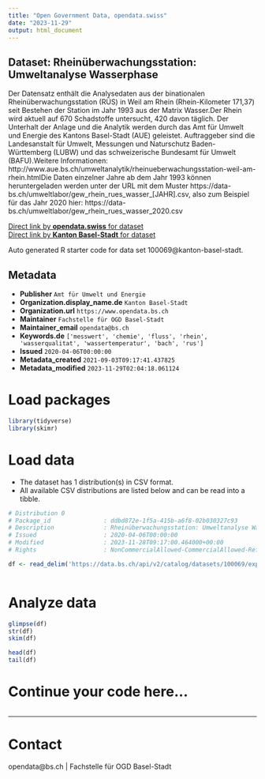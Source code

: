 ```yaml
---
title: "Open Government Data, opendata.swiss"
date: "2023-11-29"
output: html_document
---
```


## Dataset: Rheinüberwachungsstation: Umweltanalyse Wasserphase

Der Datensatz enthält die Analysedaten aus der binationalen Rheinüberwachungsstation (RÜS) in Weil am Rhein (Rhein-Kilometer 171,37) seit Bestehen der Station im Jahr 1993 aus der Matrix Wasser.Der Rhein wird aktuell auf 670 Schadstoffe untersucht, 420 davon täglich. Der Unterhalt der Anlage und die Analytik werden durch das Amt für Umwelt und Energie des Kantons Basel-Stadt (AUE) geleistet. Auftraggeber sind die Landesanstalt für Umwelt, Messungen und Naturschutz Baden-Württemberg (LUBW) und das schweizerische Bundesamt für Umwelt (BAFU).Weitere Informationen: http://www.aue.bs.ch/umweltanalytik/rheinueberwachungsstation-weil-am-rhein.htmlDie Daten einzelner Jahre ab dem Jahr 1993 können heruntergeladen werden unter der URL mit dem Muster https://data-bs.ch/umweltlabor/gew_rhein_rues_wasser_[JAHR].csv, also zum Beispiel für das Jahr 2020 hier: https://data-bs.ch/umweltlabor/gew_rhein_rues_wasser_2020.csv

[Direct link by **opendata.swiss** for dataset](https://opendata.swiss/de/dataset/rheinuberwachungsstation-umweltanalyse-wasserphase1)<br>
[Direct link by **Kanton Basel-Stadt** for dataset](https://data.bs.ch/explore/dataset/100069/)

Auto generated R starter code for data set 100069@kanton-basel-stadt.

## Metadata

- **Publisher** `Amt für Umwelt und Energie`
- **Organization.display_name.de** `Kanton Basel-Stadt`
- **Organization.url** `https://www.opendata.bs.ch`
- **Maintainer** `Fachstelle für OGD Basel-Stadt`
- **Maintainer_email** `opendata@bs.ch`
- **Keywords.de** `['messwert', 'chemie', 'fluss', 'rhein', 'wasserqualitat', 'wassertemperatur', 'bach', 'rus']`
- **Issued** `2020-04-06T00:00:00`
- **Metadata_created** `2021-09-03T09:17:41.437825`
- **Metadata_modified** `2023-11-29T02:04:18.061124`


# Load packages

```r

library(tidyverse)
library(skimr)

```

# Load data

-   The dataset has 1 distribution(s) in CSV format.
-   All available CSV distributions are listed below and can be read into a tibble.

```r

# Distribution 0
# Package_id               : ddbd872e-1f5a-415b-a6f8-02b030327c93
# Description              : Rheinüberwachungsstation: Umweltanalyse Wasserphase (csv)
# Issued                   : 2020-04-06T00:00:00
# Modified                 : 2023-11-28T09:17:00.464000+00:00
# Rights                   : NonCommercialAllowed-CommercialAllowed-ReferenceRequired

df <- read_delim('https://data.bs.ch/api/v2/catalog/datasets/100069/exports/csv')



```

# Analyze data

```r

glimpse(df)
str(df)
skim(df)

head(df)
tail(df)

```

# Continue your code here...

```r

```

------------------------------------------------------------------------

# Contact

opendata@bs.ch | Fachstelle für OGD Basel-Stadt
